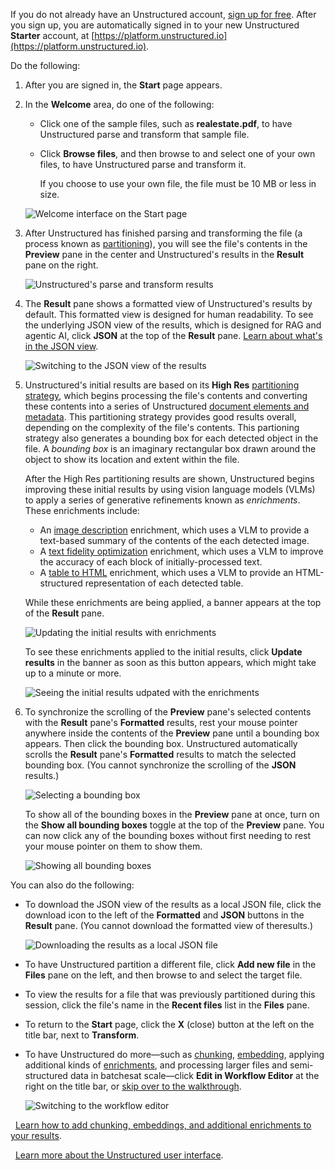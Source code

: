If you do not already have an Unstructured account, [sign up for free](https://unstructured.io/?modal=try-for-free).
After you sign up, you are automatically signed in to your new Unstructured **Starter** account, at [https://platform.unstructured.io](https://platform.unstructured.io).

Do the following:

1. After you are signed in, the **Start** page appears.
2. In the **Welcome** area, do one of the following:

   - Click one of the sample files, such as **realestate.pdf**, to have Unstructured parse and transform that sample file.
   - Click **Browse files**, and then browse to and select one of your own files, to have Unstructured parse and transform it.

     <Note>
         If you choose to use your own file, the file must be 10 MB or less in size.
     </Note>

   ![Welcome interface on the Start page](/img/ui/single-file/welcome.png)

3. After Unstructured has finished parsing and transforming the file (a process known as 
   [partitioning](/ui/partitioning)), you will see the file's contents in the 
   **Preview** pane in the center and Unstructured's results in the **Result** pane on the right. 

   ![Unstructured's parse and transform results](/img/ui/single-file/results.png)

4. The **Result** pane shows a formatted view of Unstructured's results by default. This formatted view is designed for human 
   readability. To see the underlying JSON view of the results, which is designed for RAG and agentic AI, 
   click **JSON** at the top of the **Result** pane. 
   [Learn about what's in the JSON view](/ui/document-elements).

   ![Switching to the JSON view of the results](/img/ui/single-file/json-view.png)

5. Unstructured's initial results are based on its **High Res** [partitioning strategy](/ui/partitioning), which 
   begins processing the file's contents and converting these contents into a series of Unstructured 
   [document elements and metadata](/ui/document-elements). This partitioning strategy provides good results overall, depending on the complexity of the file's contents. 
   This partioning strategy also generates a bounding box for each detected object in the file. A _bounding box_ is 
   an imaginary rectangular box drawn around the object to show its location and extent within the file.

   After the High Res partitioning results are shown, Unstructured begins improving these initial results by 
   using vision language models (VLMs) to apply a series of generative refinements known as _enrichments_. These 
   enrichments include:

   - An [image description](ui/enriching/image-descriptions) enrichment, which uses a VLM to provide a text-based summary of the contents of the each detected image.
   - A [text fidelity optimization](/ui/enriching/ocr) enrichment, which uses a VLM to improve the accuracy of each block of initially-processed text.
   - A [table to HTML](/ui/enriching/table-to-html) enrichment, which uses a VLM to provide an HTML-structured representation of each detected table.

   While these enrichments are being applied, a banner appears at the top of the **Result** pane.

   ![Updating the initial results with enrichments](/img/ui/single-file/generative-refinement.png)

   To see these enrichments applied to the initial results, click **Update results** in the banner as soon as this button appears, 
   which might take up to a minute or more.

   ![Seeing the initial results udpated with the enrichments](/img/ui/single-file/apply-generative-refinement.png)

6. To synchronize the scrolling of the **Preview** pane's selected contents with the **Result** pane's **Formatted** results, 
   rest your mouse pointer anywhere inside the contents of the **Preview** pane until a bounding box appears. 
   Then click the bounding box. Unstructured automatically scrolls the **Result** pane's **Formatted** 
   results to match the selected bounding box. (You cannot synchronize the scrolling of the **JSON** results.)

   ![Selecting a bounding box](/img/ui/single-file/bounding-box.png)

   To show all of the bounding boxes in the **Preview** pane at once, turn on the **Show all bounding boxes** toggle at the top of the **Preview** pane. 
   You can now click any of the bounding boxes without first needing to rest your mouse pointer on them to show them.

   ![Showing all bounding boxes](/img/ui/single-file/show-all-bounding-boxes.png)

You can also do the following:

- To download the JSON view of the results as a local JSON file, click the download icon to the left of the **Formatted** and **JSON** buttons in the **Result** pane. 
  (You cannot download the formatted view of theresults.)

  ![Downloading the results as a local JSON file](/img/ui/single-file/download.png)

- To have Unstructured partition a different file, click **Add new file** in the **Files** pane on the left, and then browse to and select the target file. 
- To view the results for a file that was previously partitioned during this session, click the file's name in the **Recent files** list in the **Files** pane.
- To return to the **Start** page, click the **X** (close) button at the left on the title bar, next to **Transform**.
- To have Unstructured do more&mdash;such as 
  [chunking](/ui/chunking), [embedding](/ui/embedding),
  applying additional kinds of [enrichments](/ui/enriching/overview), and 
  processing larger files and semi-structured data in batchesat scale&mdash;click 
  **Edit in Workflow Editor** at the right on the title bar, or [skip over to the walkthrough](/ui/walkthrough).

  ![Switching to the workflow editor](/img/ui/single-file/workflow-editor.png)

<Icon icon="arrow-up" />&nbsp;&nbsp;[Learn how to add chunking, embeddings, and additional enrichments to your results](/ui/walkthrough).

<Icon icon="person-chalkboard" />&nbsp;&nbsp;[Learn more about the Unstructured user interface](/ui/overview).